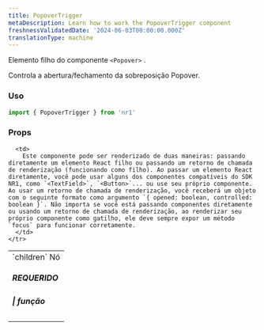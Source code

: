 ```yaml
---
title: PopoverTrigger
metaDescription: Learn how to work the PopoverTrigger component
freshnessValidatedDate: '2024-06-03T00:00:00.000Z'
translationType: machine
---
```


Elemento filho do componente `<Popover>` .

Controla a abertura/fechamento da sobreposição Popover.

### Uso

```js
import { PopoverTrigger } from 'nr1'
```

### Props

<table>
  <tbody>
    <tr>
      <td>
        `children` Nó <h5>REQUERIDO</h5> <h5>| função</h5>
      </td>

      <td>
        Este componente pode ser renderizado de duas maneiras: passando diretamente um elemento React filho ou passando um retorno de chamada de renderização (funcionando como filho). Ao passar um elemento React diretamente, você pode usar alguns dos componentes compatíveis do SDK NR1, como `<TextField>`, `<Button>`... ou use seu próprio componente. Ao usar um retorno de chamada de renderização, você receberá um objeto com o seguinte formato como argumento `{ opened: boolean, controlled: boolean }`. Não importa se você está passando componentes diretamente ou usando um retorno de chamada de renderização, ao renderizar seu próprio componente como gatilho, ele deve sempre expor um método `focus` para funcionar corretamente.
      </td>
    </tr>
  </tbody>
</table>